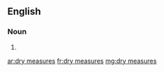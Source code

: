 ==English==

===Noun===
{{head|en}}

# {{plural of|dry measure}}

[[ar:dry measures]]
[[fr:dry measures]]
[[mg:dry measures]]